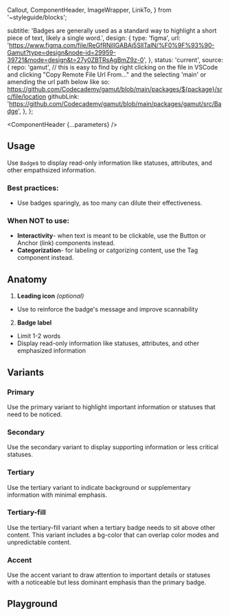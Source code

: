 
  Callout,
  ComponentHeader,
  ImageWrapper,
  LinkTo,
} from '~styleguide/blocks';


  subtitle:
    'Badges are generally used as a standard way to highlight a short piece of text, likely a single word.',
  design: {
    type: 'figma',
    url: 'https://www.figma.com/file/ReGfRNillGABAj5SlITalN/%F0%9F%93%90-Gamut?type=design&node-id=29959-39721&mode=design&t=27y0ZBTRsAgBmZ9z-0',
  },
  status: 'current',
  source: {
    repo: 'gamut',
    // this is easy to find by right clicking on the file in VSCode and clicking "Copy Remote File Url From..." and the selecting 'main' or amending the url path below like so: https://github.com/Codecademy/gamut/blob/main/packages/${package}/src/file/location
    githubLink:
      'https://github.com/Codecademy/gamut/blob/main/packages/gamut/src/Badge',
  },
};

<Meta of={BadgeStories} />

<ComponentHeader {...parameters} />

## Usage

Use `Badge`s to display read-only information like statuses, attributes, and other empathsized information.

### Best practices:

- Use badges sparingly, as too many can dilute their effectiveness.

### When NOT to use:

- **Interactivity**- when text is meant to be clickable, use the <LinkTo component="Atoms/Button">Button</LinkTo> or <LinkTo component="Typography/Anchor">Anchor</LinkTo> (link) components instead.
- **Categorization**- for labeling or catgorizing content, use the <LinkTo component="Atoms/Tag">Tag</LinkTo> component instead.

## Anatomy

<ImageWrapper
  src="./atoms/badge.png"
  alt="The anatomy of the Badge component, detailed below."
/>

1. **Leading icon** _(optional)_

- Use to reinforce the badge's message and improve scannability

2. **Badge label**

- Limit 1-2 words
- Display read-only information like statuses, attributes, and other emphasized information

## Variants

### Primary

Use the primary variant to highlight important information or statuses that need to be noticed.

<Canvas of={BadgeStories.Default} />

### Secondary

Use the secondary variant to display supporting information or less critical statuses.

<Canvas of={BadgeStories.Secondary} />

### Tertiary

Use the tertiary variant to indicate background or supplementary information with minimal emphasis.

<Canvas of={BadgeStories.Tertiary} />

### Tertiary-fill

Use the tertiary-fill variant when a tertiary badge needs to sit above other content. This variant includes a bg-color that can overlap color modes and unpredictable content.

<Canvas of={BadgeStories.TertiaryFill} />

### Accent

Use the accent variant to draw attention to important details or statuses with a noticeable but less dominant emphasis than the primary badge.

<Callout text="The accent variant does not respond to Color Mode." />

<Canvas of={BadgeStories.Accent} />

## Playground

<Canvas sourceState="shown" of={BadgeStories.Default} />

<Controls />
